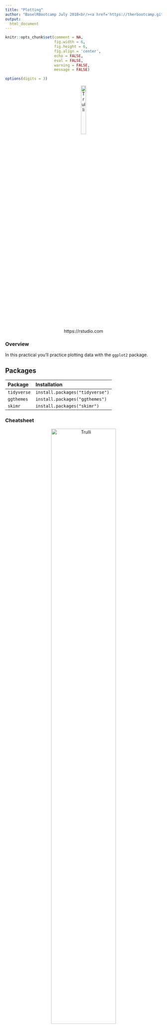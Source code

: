 ```yaml
---
title: "Plotting"
author: "BaselRBootcamp July 2018<br/><a href='https://therbootcamp.github.io'>www.therbootcamp.com</a><br/><a href='https://twitter.com/therbootcamp'>@therbootcamp</a>"
output:
  html_document
---
```


```r
knitr::opts_chunk$set(comment = NA, 
                      fig.width = 6, 
                      fig.height = 6,
                      fig.align = 'center',
                      echo = FALSE, 
                      eval = FALSE, 
                      warning = FALSE,
                      message = FALSE)

options(digits = 3)
```

<figure>
<center>
  <img src="https://d33wubrfki0l68.cloudfront.net/0ab849ed51b0b866ef6895c253d3899f4926d397/dbf0f/images/hex-ggplot2.png" alt="Trulli" style="width:20%">
  <figcaption>https://rstudio.com</figcaption>
</figure>

### Overview

In this practical you'll practice plotting data with the `ggplot2` package. 

## Packages

|Package| Installation|
|:------|:------|
|`tidyverse`|`install.packages("tidyverse")`|
|`ggthemes`|`install.packages("ggthemes")`|
|`skimr`|`install.packages("skimr")`|


### Cheatsheet

<figure>
<center>
<a href="https://www.rstudio.com/wp-content/uploads/2015/03/ggplot2-cheatsheet.pdf">
  <img src="http://www.rstudio.com/wp-content/uploads/2015/03/ggplot2-cheatsheet.png" alt="Trulli" style="width:70%">
  <figcaption>https://www.rstudio.com/wp-content/uploads/2015/03/ggplot2-cheatsheet.pdf</figcaption></a>
</figure>



### Examples

- The following examples will take you through the steps of creating both simple and complex plots with `ggplot2`. Try to go through each line of code and see how it works!

```r
# -----------------------------------------------
# Examples of using ggplot2 on the mpg data
# ------------------------------------------------

library(tidyverse)         # Load tidyverse (which contains ggplot2!)

mpg # Look at the mpg data

# Just a blank space without any aesthetic mappings
ggplot(data = mpg)

# Now add a mapping where engine displacement (displ) and highway miles per gallon (hwy) are mapped to the x and y aesthetics
ggplot(data = mpg, 
       mapping = aes(x = displ, y = hwy))   # Map displ to x-axis and hwy to y-axis

#  Add points with geom_point()
ggplot(data = mpg, 
       mapping = aes(x = displ, y = hwy)) +
       geom_point()     

#  Add points with geom_count()
ggplot(data = mpg, 
       mapping = aes(x = displ, y = hwy)) +
       geom_count()   

# Again, but with some additional arguments
# Also using a new theme temporarily

ggplot(data = mpg, 
       mapping = aes(x = displ, y = hwy)) +
       geom_point(col = "red",                  # Red points
                  size = 3,                     # Larger size
                  alpha = .5,                   # Transparent points
                  position = "jitter") +        # Jitter the points         
         scale_x_continuous(limits = c(1, 15)) +  # Axis limits
         scale_y_continuous(limits = c(0, 50)) +
  theme_minimal()


# Assign class to the color aesthetic and add labels with labs()

ggplot(data = mpg, 
  mapping = aes(x = displ, y = hwy, col = class)) +  # Change color based on class column
  geom_point(size = 3, position = 'jitter') +
  labs(x = "Engine Displacement in Liters",
       y = "Highway miles per gallon",
       title = "MPG data",
       subtitle = "Cars with higher engine displacement tend to have lower highway mpg",
       caption = "Source: mpg data in ggplot2")
  

# Add a regression line for each class

ggplot(data = mpg, 
       mapping = aes(x = displ, y = hwy, color = class)) +
  geom_point(size = 3, alpha = .9) + 
  geom_smooth(method = "lm")

# Add a regression line for all classes

ggplot(data = mpg, 
       mapping = aes(x = displ, y = hwy, color = class)) +
  geom_point(size = 3, alpha = .9) + 
  geom_smooth(col = "blue", method = "lm")


# Facet by class
ggplot(data = mpg,
       mapping = aes(x = displ, 
                     y = hwy, 
                     color = factor(cyl))) + 
  geom_point() +
  facet_wrap(~ class) 


# Another fancier example

ggplot(data = mpg, 
       mapping = aes(x = cty, y = hwy)) + 
       geom_count(aes(color = manufacturer)) +     # Add count geom (see ?geom_count)
       geom_smooth() +                   # smoothed line without confidence interval
       geom_text(data = filter(mpg, cty > 25), 
                 aes(x = cty,y = hwy, 
                     label = rownames(filter(mpg, cty > 25))),
                     position = position_nudge(y = -1), 
                                check_overlap = TRUE, 
                     size = 5) + 
       labs(x = "City miles per gallon", 
            y = "Highway miles per gallon",
            title = "City and Highway miles per gallon", 
            subtitle = "Numbers indicate cars with highway mpg > 25",
            caption = "Source: mpg data in ggplot2",
            color = "Manufacturer", 
            size = "Counts")
```


## Datasets

```r
library(tidyverse)
mcdonalds <- read_csv("https://raw.githubusercontent.com/therbootcamp/BaselRBootcamp_2018July/master/_sessions/_data/complete/mcdonalds.csv")
```

|File  |Rows | Columns |
|:----|:-----|:------|
|[mcdonalds.csv](https://raw.githubusercontent.com/therbootcamp/BaselRBootcamp_2018July/master/_sessions/_data/complete/mcdonalds.csv)| 260 | 24 |


## Tasks

## A - Setup

A1. Open your R project. It should already have the folders `0_Data` and `1_Code`. Make sure that the data files listed in the `Datasets` section above are in your `1_Data` folder

```r
# Done!
```

A2. Open a new R script. At the top of the script, using comments, write your name and the date. Save it as a new file called `plottingh_practical.R` in the `2_Code` folder.  

A3. Using `library()` load the set of packages for this practical listed in the packages section above.

```r
## NAME
## DATE
## Wrangling Practical

library(XX)     
library(XX)
#...
```

```r
library(tidyverse)
library(skimr)
```

A4. For this practical, we'll use the `mcondalds` data which contains nutrition information about items from McDonalds. Using the following template, load the data into R and store it as a new object called `mcdonalds`.

```r
# Load mcdonalds.csv from the data folder in your working directory

mcdonalds <- read_csv(file = "XXX/XXX")
```

```r
library(tidyverse)
```

A6. Take a look at the first few rows of the dataset(s) by printing them to the console.

A7. Use the `skim()` function (from the `skimr` package) to get more details on the dataset(s).

### B - Building a plot step-by-step

In this section, you'll build the following plot step by step

```r
ggplot(mcdonalds, aes(x = Calories, y = `Saturated Fat (% Daily Value)`, col = Category
                      )) +
  geom_point() +
  geom_smooth(col = "black") +
  labs(title = "McDonalds Nutrition",
       subtitle = "Each point is a menu item",
       caption = "Source: Kaggle.com") +
  xlim(0, 1250) +
  theme_minimal()
```

B1. Using `ggplot()`, create the following blank plot using the `data` and `mapping` arguments (but no geom). Use `calories` for the x aesthetic and `saturated_fat` for the y aesthetic

```r
ggplot(data = mcdonalds, 
       mapping = aes(x = XX, y = XX))
```

```r
ggplot(mcdonalds, aes(x = Calories, y = `Saturated Fat (% Daily Value)`))
```

B1. Using `geom_point()`, add points to the plot

```r
ggplot(data = mcdonalds, 
       mapping = aes(x = XX, y = XX)) +
  geom_point()
```

```r
ggplot(mcdonalds, aes(x = Calories, y = `Saturated Fat (% Daily Value)`)) +
  geom_point()
```

B2. Using the `color` aesthetic mapping, color the points by their Category.

```r
ggplot(mcdonalds, aes(x = XX, y = XX, col = XX)) +
  geom_point() 
```

```r
ggplot(mcdonalds, aes(x = Calories, y = `Saturated Fat (% Daily Value)`, col = Category)) +
  geom_point()
```

B3. Add a smoothed average line using `geom_smooth()`.

```r
ggplot(mcdonalds, aes(x = XX, y = XX, col = XX)) +
  geom_point() +
  geom_smooth() 
```

```r
ggplot(mcdonalds, aes(x = Calories, y = `Saturated Fat (% Daily Value)`, col = Category)) +
  geom_point() +
  geom_smooth()
```

B3. Oops! Did you get several smoothed lines instead of just one? Let's fix it by specifying that the line should have one color: "black". When you do, you should then only see one line.

```r
ggplot(mcdonalds, aes(x = XX, y = XX, col = XX)) +
  geom_point() +
  geom_smooth(col = "XX") 
```


```r
ggplot(mcdonalds, aes(x = Calories, y = `Saturated Fat (% Daily Value)`, col = Category)) +
  geom_point() +
  geom_smooth(col = "black")
```

B4. Add appropriate labels using the `labs()` function

```r
ggplot(mcdonalds, aes(x = XX, y = XX, col = XX)) +
  geom_point() +
  geom_smooth(col = "XX") +
  labs(title = "XX",
       subtitle = "XX",
       caption = "XX")
```

```r
ggplot(mcdonalds, aes(x = Calories, y = `Saturated Fat (% Daily Value)`, col = Category)) +
  geom_point() +
  geom_smooth(col = "black") +
  labs(title = "McDonalds Nutrition",
       subtitle = "Each point is a menu item",
       caption = "Source: Kaggle.com")
```

B5. Set the limits of the x-axis to 0 and 1250 using `xlim()`

```r
ggplot(mcdonalds, aes(x = XX, y = XX, col = XX)) +
  geom_point() +
  geom_smooth(col = "XX") +
  labs(title = "XX",
       subtitle = "XX",
       caption = "XX") +
  xlim(XX, XX)
```

```r
ggplot(mcdonalds, aes(x = Calories, y = `Saturated Fat (% Daily Value)`, col = Category)) +
  geom_point() +
  geom_smooth(col = "black") +
  labs(title = "McDonalds Nutrition",
       subtitle = "Each point is a menu item",
       caption = "Source: Kaggle.com") +
  xlim(0, 1250)
```

B5. Finally, set the plotting theme to `theme_minimal()`. You should now have the final plot!

```r
ggplot(mcdonalds, aes(x = XX, y = XX, col = XX)) +
  geom_point() +
  geom_smooth(col = "XX") +
  labs(title = "XX",
       subtitle = "XX",
       caption = "XX")+
  xlim(XX, XX) +
  theme_minimal()
```

```r
ggplot(mcdonalds, aes(x = Calories, y = `Saturated Fat (% Daily Value)`, col = Category)) +
  geom_point() +
  geom_smooth(col = "black") +
  labs(title = "McDonalds Nutrition",
       subtitle = "Each point is a menu item",
       caption = "Source: Kaggle.com") +
  xlim(0, 1250) +
  theme_minimal()
```


### C - Adding multiple geoms

C1. Create the following plot showing the relationship between menu category and calories

```r
ggplot(data = mcdonalds, aes(x = XX, y = XX, fill = XX)) +
  geom_violin() +
  guides(fill = FALSE) +
  labs(title = "XX",
       subtitle = "XX")
```


```r
ggplot(data = mcdonalds, aes(x = Category, y = Calories, fill = Category)) +
  geom_violin() +
  guides(fill = FALSE) +
  labs(title = "McDonalds",
       subtitle = "Calorie distribution by menu category")
```


C2. Include the additional argument `+ stat_summary(fun.y = "mean", geom = "point", col = "white", size = 4)` to include points showing the mean of each distribution

```r
ggplot(data = mcdonalds, aes(x = Category, y = Calories, fill = Category)) +
  geom_violin() +
  guides(fill = FALSE) +
  stat_summary(fun.y = "mean", geom = "point", col = "white", size = 4) +
  labs(title = "McDonalds",
       subtitle = "Calorie distribution by menu category")
```

C3. Now add `+ geom_jitter(width = .1, alpha = .5)` to your plot, what do you see?

```r
ggplot(data = mcdonalds, aes(x = Category, y = Calories, fill = Category)) +
  geom_violin() +
  geom_jitter(width = .1, alpha = .5) +
  guides(fill = FALSE) +
  stat_summary(fun.y = "mean", geom = "point", col = "white", size = 4) +
  labs(title = "McDonalds",
       subtitle = "Calorie distribution by menu category")
```

C4. Play around with your plotting arguments to see how the results change! Each time you make a change, run the plot again to see your new output!

- Change the summary function in `stat_summary()` from "mean" to "median"
- Change the size of the points in `stat_summary()` to something much bigger (or smaller).
- Change the `width` argument in `geom_jitter()` to `width = 0`
- Instead of using `geom_violin()`, try `geom_boxplot()`
- Remove the `fill = Category` aesthetic entirely.

### D - Using facets

```r
ggplot(XX, aes(x = XX, y = XX)) +
  geom_point(alpha = .2) +
  facet_wrap(~ XX) +
  labs(title = "XX",
       subtitle = "XX") +
  theme_minimal()
```

D1. Create the following plot showing the relationship between Sodium and calories

```r
ggplot(mcdonalds, aes(x = Sodium, y = Calories)) +
  geom_point(alpha = .2) +
  facet_wrap(~Category) +
  labs(title = "McDonales",
       subtitle = "Sodium vs. Calories") +
  theme_minimal()
```


D2. Try the following ways to customise your plot

- Color the points by `Category`
- Add a smoothed line to each plot with `geom_smooth()`


### E - Adjusting colors


```r
ggplot(mcdonalds, aes(x = Cholesterol,
                      y = Protein, 
                      col = Calories)) + 
  geom_point() +
  scale_colour_gradient(low = "blue", high = "red") +
  labs(title = "Playing with colors in ggplot",
       subtitle = "Using scale_colour_gradient()")
```

E1. Create a scatterplot showing the relationship between Cholesterol and Protein 

E2. Color the points according to their Calories by specifying the `col` aesthetic

E3. Change the colors by including the additional argument ` + scale_colour_gradient(low = "blue", high = "red")`

E4. Use a gray color palette by using `scale_color_grey()` instead of `scale_colour_gradient()`

E5. Customize!

- Look at all of the named colors in R by running `colors()`. Then, use two new colors in your plot.
- 


### F - Adding labels

Let's create the following plot with additional point labels using `geom_text():

```r
ggplot(mcdonalds, aes(x = Sugars, 
                      y = Calories, 
                      col = Category, 
                      label = Item)) +
  geom_point() +
  geom_text(data = mcdonalds %>% 
            filter(Calories > 1100),
            col = "black", 
            check_overlap = TRUE, 
            hjust = "left") +
  xlim(0, 150) +
  ylim(0, 2000) +
  theme_minimal() +
  labs(title = "Adding labels to a plot with geom_text()")
```

F1. Start with the following template

```r
ggplot(mcdonalds, aes(x = XX, 
                      y = XX, 
                      col = XX)) +
  geom_point() +
  xlim(XX, XX) +
  ylim(XX, XX) +
  theme_minimal() +
  labs(title = "XX")
```

F2. Try adding labels to the plot indicating which item each point represents by adding `+ geom_text()`.

F3. Where are the labels? Ah we didn't tell ggplot which column in the data represents the item descriptions. Fix this by specifying the `label` aesthetic in your first call to the `aes()` function. That is, include `label = Item` underneath `col = XX`. Now you should see lots of labels!

F4. Customize your `geom_text()` by including the arguments: `geom_text(col = "black", check_overlap = TRUE, hjust = "left")`

F5. Using the `data` argument in `geom_text()` specify that the labels should only apply to items over 1100 calories (hint: `geom_point(data = mcdonalds %>% filter(XX > XX))`)

F6. Play around! 

- Specify that the size of the points should correspond to their Calories. Do this with the `size` aesthetic.
- Instead of mapping Category to the color aesthetic, try creating different facets for each Category with `facet_wrap(~ Category)`
- Try using a different plotting theme. For example, you can try `theme_excel()` included in the `ggthemes` package.


### G - Summary statistics

G1. Create the following plot showing the mean number of calories for each menu category using the following template

```r
ggplot(XX, aes(x = XX, y = X)) +
  stat_summary(geom = "bar", 
               fun.y = "mean") +
  labs(title = "XX")
```

```r
ggplot(mcdonalds, aes(x = Category, y = Calories)) +
  stat_summary(geom = "bar", 
               fun.y = "mean") +
  labs(title = "Calories by McDonalds menu category",
       subtitle = "Bars represent means")
```

G1. Customize your plot!

- Instead of showing the mean, show the median
- Add overlapping points showing the individual items using `geom_point()`, `geom_count()` or `geom_jitter()`


### H - Saving plots

H1. It's time to save your favorite plot to an image file! Pick your favorite plot you've created so far. Then, assign the plot to a new object called `mcdonalds_gg` using `mcdonalds_gg <- ggplot(...)`

```r
mcdonalds_gg <- ggplot(...) # Include your plotting code here
```

H2. Evaluate your `mcdonalds_gg` object to see that it does indeed contain your plot.

H3. Save your plot to a pdf file called `mcdonalds.pdf` using `ggsave()`. When you finish, open your plot to see how it looks! 

```r
# Save mcdonalds_gg to a pdf file
ggsave(filename = "mcdonalds", 
       device = "pdf", 
       plot = mcdonalds_gg,
       width = 4, 
       height = 4, 
       units = "in")
```

H4. Play around with the `width` and `height` arguments to change the dimensions of the plot.

H5. Customize your code to create a jpeg image called `mcdonalds.jpeg`


### References and Further Reading

- The main `ggplot2` webpage at [http://ggplot2.tidyverse.org/](http://ggplot2.tidyverse.org/) has great tutorials and examples.

- Check out Selva Prabhakaran's website for a nice gallery of ggplot2 graphics [http://r-statistics.co/Top50-Ggplot2-Visualizations-MasterList-R-Code.html](http://r-statistics.co/Top50-Ggplot2-Visualizations-MasterList-R-Code.html)

- `ggplot2` is also great for making maps. For examples, check out Eric Anderson's page at [http://eriqande.github.io/rep-res-web/lectures/making-maps-with-R.html](http://eriqande.github.io/rep-res-web/lectures/making-maps-with-R.html)
